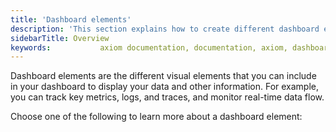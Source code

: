 ```yaml
---
title: 'Dashboard elements'
description: 'This section explains how to create different dashboard elements and add them to your dashboard.'
sidebarTitle: Overview
keywords:           axiom documentation, documentation, axiom, dashboards, collaboration, queries, visualizations, filters, charts, simple query builder, advanced query builder
---
```


Dashboard elements are the different visual elements that you can include in your dashboard to display your data and other information. For example, you can track key metrics, logs, and traces, and monitor real-time data flow.

Choose one of the following to learn more about a dashboard element:

<CardGroup cols={2}>
<Card
    title="Filter bar"
    icon="filter"
    href="/query-data/filters"
>
</Card>
<Card
    title="Heatmap"
    icon="grid"
    href="/dashboard-elements/heatmap"
>
</Card>
<Card
    title="Log stream"
    icon="screencast"
    href="/dashboard-elements/log-stream"
>
</Card>
<Card
    title="Monitor list"
    icon="desktop"
    href="/dashboard-elements/monitor-list"
>
</Card>
<Card
    title="Note"
    icon="note-sticky"
    href="/dashboard-elements/note"
>
</Card>
<Card
    title="Pie chart"
    icon="chart-pie"
    href="/dashboard-elements/pie-chart"
>
</Card>
<Card
    title="Scatter plot"
    icon="chart-scatter"
    href="/dashboard-elements/scatter-plot"
>
</Card>
<Card
    title="Statistic"
    icon="1"
    href="/dashboard-elements/statistic"
>
</Card>
<Card
    title="Table"
    icon="table"
    href="/dashboard-elements/table"
>
</Card>
<Card
    title="Time series"
    icon="chart-line"
    href="/dashboard-elements/time-series"
>
</Card>
</CardGroup>